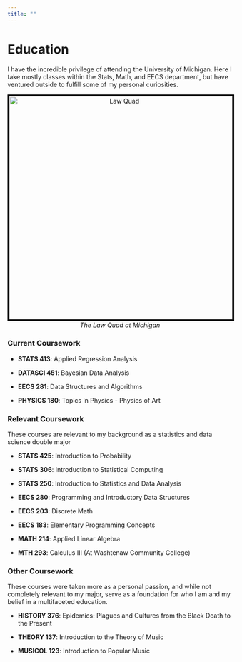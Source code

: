 ```yaml
---
title: ""
---
```


# Education

I have the incredible privilege of attending the University of Michigan. Here I take mostly classes within the Stats, Math, and EECS department, but have ventured outside to fulfill some of my personal curiosities.

<div style="text-align: center;">
  <img src="images/law-quad.jpg" alt="Law Quad" width="500" style="border: 4px solid black;"/>
  <br/>
  <em>The Law Quad at Michigan</em>
</div>

### Current Coursework

-   **STATS 413**: Applied Regression Analysis

-   **DATASCI 451**: Bayesian Data Analysis

-   **EECS 281**: Data Structures and Algorithms

-   **PHYSICS 180**: Topics in Physics - Physics of Art

### Relevant Coursework

These courses are relevant to my background as a statistics and data science double major

-   **STATS 425**: Introduction to Probability

-   **STATS 306**: Introduction to Statistical Computing

-   **STATS 250**: Introduction to Statistics and Data Analysis

-   **EECS 280**: Programming and Introductory Data Structures

-   **EECS 203**: Discrete Math

-   **EECS 183**: Elementary Programming Concepts

-   **MATH 214**: Applied Linear Algebra

-   **MTH 293**: Calculus III (At Washtenaw Community College)

### Other Coursework

These courses were taken more as a personal passion, and while not completely relevant to my major, serve as a foundation for who I am and my belief in a multifaceted education.

-   **HISTORY 376**: Epidemics: Plagues and Cultures from the Black Death to the Present

-   **THEORY 137**: Introduction to the Theory of Music

-   **MUSICOL 123**: Introduction to Popular Music
